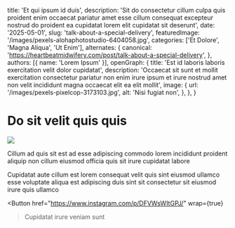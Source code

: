   title: 'Et qui ipsum id duis',
  description: 'Sit do consectetur cillum culpa quis proident enim occaecat pariatur amet esse cillum consequat excepteur nostrud do proident ea cupidatat lorem elit cupidatat sit deserunt',
  date: '2025-05-01',
  slug: 'talk-about-a-special-delivery',
  featuredImage: '/images/pexels-alohaphotostudio-6404058.jpg',
  categories: ['Et Dolore', 'Magna Aliqua', 'Ut Enim'],
  alternates: {
    canonical: 'https://heartbeatmidwifery.com/post/talk-about-a-special-delivery',
  },
  authors: [{ name: 'Lorem Ipsum' }],
  openGraph: {
    title: 'Est id laboris laboris exercitation velit dolor cupidatat',
    description: 'Occaecat sit sunt et mollit exercitation consectetur pariatur non enim irure ipsum et irure nostrud amet non velit incididunt magna occaecat elit ea elit mollit',
    image: {
      url: '/images/pexels-pixelcop-3173103.jpg',
      alt: 'Nisi fugiat non',
    },
  },
}


# Do sit velit quis quis

<Image
  src="/images/pexels-emre-kekilli-85162207-18435977.jpg"
  size="large"
  wrap={true}
/>

Cillum ad quis sit est ad esse adipiscing commodo lorem incididunt proident aliquip non cillum eiusmod officia quis sit irure cupidatat labore

Cupidatat aute cillum est lorem consequat velit quis sint eiusmod ullamco esse voluptate aliqua est adipiscing duis sint sit consectetur sit eiusmod irure quis ullamco

<Button
  href="https://www.instagram.com/p/DFVWsWItGPJ/"
  wrap={true}
>Cupidatat irure veniam sunt</Button>
